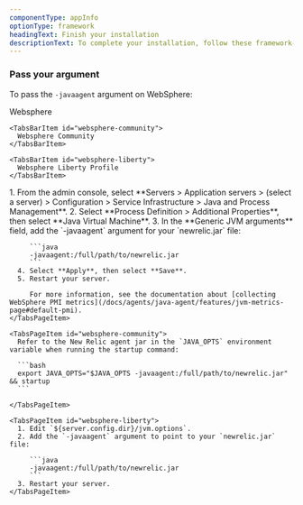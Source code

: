 ```yaml
---
componentType: appInfo
optionType: framework 
headingText: Finish your installation
descriptionText: To complete your installation, follow these framework-specific steps. If you need a different framework, select it at the top of this page.
---
```


### Pass your argument

To pass the `-javaagent` argument on WebSphere:

<Tabs>
  <TabsBar>
    <TabsBarItem id="websphere">
      Websphere
    </TabsBarItem>

    <TabsBarItem id="websphere-community">
      Websphere Community
    </TabsBarItem>

    <TabsBarItem id="websphere-liberty">
      Websphere Liberty Profile
    </TabsBarItem>
  </TabsBar>

  <TabsPages>
    <TabsPageItem id="websphere">
      1. From the admin console, select **Servers > Application servers > (select a server) > Configuration > Service Infrastructure > Java and Process Management**.
      2. Select **Process Definition > Additional Properties**, then select **Java Virtual Machine**.
      3. In the **Generic JVM arguments** field, add the `-javaagent` argument for your `newrelic.jar` file:

         ```java
         -javaagent:/full/path/to/newrelic.jar
         ```
      4. Select **Apply**, then select **Save**.
      5. Restart your server.

         For more information, see the documentation about [collecting WebSphere PMI metrics](/docs/agents/java-agent/features/jvm-metrics-page#default-pmi).
    </TabsPageItem>

    <TabsPageItem id="websphere-community">
      Refer to the New Relic agent jar in the `JAVA_OPTS` environment variable when running the startup command:

      ```bash
      export JAVA_OPTS="$JAVA_OPTS -javaagent:/full/path/to/newrelic.jar" && startup
      ```

    </TabsPageItem>

    <TabsPageItem id="websphere-liberty">
      1. Edit `${server.config.dir}/jvm.options`.
      2. Add the `-javaagent` argument to point to your `newrelic.jar` file:

         ```java
         -javaagent:/full/path/to/newrelic.jar
         ```
      3. Restart your server.
    </TabsPageItem>
  </TabsPages>
</Tabs>
